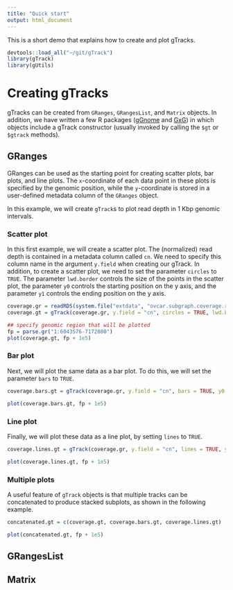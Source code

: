 ```yaml
---
title: "Quick start"
output: html_document
---
```


This is a short demo that explains how to create and plot gTracks.

```r
devtools::load_all("~/git/gTrack")
library(gTrack)
library(gUtils)
```

# Creating gTracks

gTracks can be created from `GRanges`, `GRangesList`, and `Matrix` objects. In addition, we have written a few R packages ([gGnome](https://github.com/mskilab/gGnome) and [GxG](https://github.com/mskilab/GxG)) in which objects include a gTrack constructor (usually invoked by calling the `$gt` or `$gtrack` methods).

## GRanges

GRanges can be used as the starting point for creating scatter plots, bar plots, and line plots. The `x`-coordinate of each data point in these plots is specified by the genomic position, while the `y`-coordinate is stored in a user-defined metadata column of the `GRanges` object.

In this example, we will create `gTrack`s to plot read depth in 1 Kbp genomic intervals.

### Scatter plot

In this first example, we will create a scatter plot. The (normalized) read depth is contained in a metadata column called `cn`. We need to specify this column name in the argument `y.field` when creating our gTrack. In addition, to create a scatter plot, we need to set the parameter `circles` to `TRUE`. The parameter `lwd.border` controls the size of the points in the scatter plot, the parameter `y0` controls the starting position on the y axis, and the parameter `y1` controls the ending position on the y axis.

```r
coverage.gr = readRDS(system.file("extdata", "ovcar.subgraph.coverage.rds", package = "gTrack"))
coverage.gt = gTrack(coverage.gr, y.field = "cn", circles = TRUE, lwd.border = 0.2, y0 = 0, y1 = 12)

## specify genomic region that will be plotted
fp = parse.gr("1:6043576-7172800")
plot(coverage.gt, fp + 1e5)
```

### Bar plot

Next, we will plot the same data as a bar plot. To do this, we will set the parameter `bars` to `TRUE`.

```r
coverage.bars.gt = gTrack(coverage.gr, y.field = "cn", bars = TRUE, y0 = 0, y1 = 12)

plot(coverage.bars.gt, fp + 1e5)
```

### Line plot

Finally, we will plot these data as a line plot, by setting `lines` to `TRUE`.

```r
coverage.lines.gt = gTrack(coverage.gr, y.field = "cn", lines = TRUE, y0 = 0, y1 = 12)

plot(coverage.lines.gt, fp + 1e5)
```

### Multiple plots

A useful feature of `gTrack` objects is that multiple tracks can be concatenated to produce stacked subplots, as shown in the following example.

```r
concatenated.gt = c(coverage.gt, coverage.bars.gt, coverage.lines.gt)

plot(concatenated.gt, fp + 1e5)
```

## GRangesList

## Matrix

